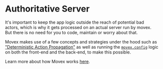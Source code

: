 # Authoritative Server

It's important to keep the app logic outside the reach of potential bad actors, which is why it gets processed on an actual server run by movex. But there is no need for you to code, maintain or worry about that.

Movex makes use of a few concepts and strategies under the hood such as ["Deterministic Action Propagation"](/docs/features/functional#determinstic-action-propagation) as well as running the [`movex.config`](/docs/how/movex_config) logic on both the front-end and the back-end, to make this possible.

Learn more about how Movex works [here](/docs/how).
